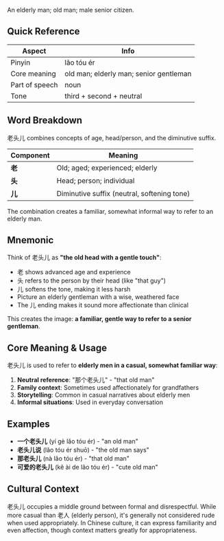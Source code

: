 An elderly man; old man; male senior citizen.

## Quick Reference

| Aspect         | Info                                   |
| -------------- | -------------------------------------- |
| Pinyin         | lǎo tóu ér                             |
| Core meaning   | old man; elderly man; senior gentleman |
| Part of speech | noun                                   |
| Tone           | third + second + neutral               |

## Word Breakdown

老头儿 combines concepts of age, head/person, and the diminutive suffix.

| Component | Meaning                                     |
| --------- | ------------------------------------------- |
| **老**    | Old; aged; experienced; elderly             |
| **头**    | Head; person; individual                    |
| **儿**    | Diminutive suffix (neutral, softening tone) |

The combination creates a familiar, somewhat informal way to refer to an elderly man.

## Mnemonic

Think of 老头儿 as **"the old head with a gentle touch"**:

- 老 shows advanced age and experience
- 头 refers to the person by their head (like "that guy")
- 儿 softens the tone, making it less harsh
- Picture an elderly gentleman with a wise, weathered face
- The 儿 ending makes it sound more affectionate than clinical

This creates the image: **a familiar, gentle way to refer to a senior gentleman**.

## Core Meaning & Usage

老头儿 is used to refer to **elderly men in a casual, somewhat familiar way**:

1. **Neutral reference**: "那个老头儿" - "that old man"
2. **Family context**: Sometimes used affectionately for grandfathers
3. **Storytelling**: Common in casual narratives about elderly men
4. **Informal situations**: Used in everyday conversation

## Examples

- **一个老头儿** (yí gè lǎo tóu ér) - "an old man"
- **老头儿说** (lǎo tóu ér shuō) - "the old man says"
- **那老头儿** (nà lǎo tóu ér) - "that old man"
- **可爱的老头儿** (kě ài de lǎo tóu ér) - "cute old man"

## Cultural Context

老头儿 occupies a middle ground between formal and disrespectful. While more casual
than 老人 (elderly person), it's generally not considered rude when used appropriately. In Chinese
culture, it can express familiarity and even affection, though context matters greatly for
appropriateness.
